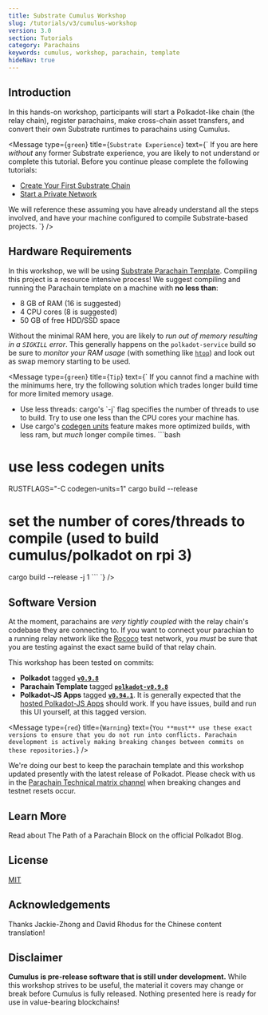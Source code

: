 ```yaml
---
title: Substrate Cumulus Workshop
slug: /tutorials/v3/cumulus-workshop
version: 3.0
section: Tutorials
category: Parachains
keywords: cumulus, workshop, parachain, template
hideNav: true
---
```


## Introduction

In this hands-on workshop, participants will start a Polkadot-like chain (the relay chain), register
parachains, make cross-chain asset transfers, and convert their own Substrate runtimes to parachains
using Cumulus.

<Message
  type={`green`}
  title={`Substrate Experience`}
  text={`
  If you are here _without_ any former Substrate experience, you are likely to not understand or
complete this tutorial. Before you continue please complete the following tutorials:
  - [Create Your First Substrate Chain](/tutorials/v3/create-your-first-substrate-chain)
  - [Start a Private Network](/tutorials/v3/private-network)
  
  We will reference these assuming you have already understand all the steps involved, and
have your machine configured to compile Substrate-based projects.
  `}
/>

## Hardware Requirements

In this workshop, we will be using [Substrate Parachain Template](https://github.com/substrate-developer-hub/substrate-parachain-template). Compiling this project is a resource intensive
process! We suggest compiling and running the Parachain template on a machine with **no less than**:

- 8 GB of RAM (16 is suggested)
- 4 CPU cores (8 is suggested)
- 50 GB of free HDD/SSD space

Without the minimal RAM here, you are likely to _run out of memory resulting in a `SIGKILL`
error_. This generally happens on the `polkadot-service` build so be sure to _monitor your RAM
usage_ (with something like [`htop`](https://htop.dev/)) and look out as swap memory starting to be
used.

<Message
  type={`green`}
  title={`Tip`}
  text={`
If you cannot find a machine with the minimums here, try the following solution which trades longer build
time for more limited memory usage.
- Use less threads: cargo's \`-j\` flag specifies the number of threads to use to build. Try to use one less than the CPU cores your machine has.
- Use cargo's [codegen units](https://doc.rust-lang.org/cargo/reference/profiles.html#codegen-units)
  feature makes more optimized builds, with less ram, but _much_ longer compile times.
\`\`\`bash
# use less codegen units
RUSTFLAGS="-C codegen-units=1" cargo build --release
# set the number of cores/threads to compile (used to build cumulus/polkadot on rpi 3)
cargo build --release -j 1
\`\`\`
`}
/>

## Software Version

At the moment, parachains are _very tightly coupled_ with the relay chain's codebase they are
connecting to. If you want to connect your parachian to a running relay network like the
[Rococo](https://wiki.polkadot.network/docs/en/build-parachains-rococo) test network, you _must_ be
sure that you are testing against the exact same build of that relay chain.

This workshop has been tested on commits:

- **Polkadot** tagged [**`v0.9.8`**](https://github.com/paritytech/polkadot/tree/v0.9.8)
- **Parachain Template** tagged [**`polkadot-v0.9.8`**](https://github.com/substrate-developer-hub/substrate-parachain-template/tree/polkadot-v0.9.8)
- **Polkadot-JS Apps** tagged [**`v0.94.1`**](https://github.com/polkadot-js/apps/tree/v0.94.1).
  It is generally expected that the [hosted Polkadot-JS Apps](https://polkadot.js.org/apps/#/explorer) should work. If you have issues, build and run this UI yourself, at this tagged version.


<Message
  type={`red`}
  title={`Warning`}
  text={`You **must** use these exact versions to ensure that you do not run into conflicts.
  Parachain development is actively making breaking changes between commits on these
  repositories.`}
/>

We're doing our best to keep the parachain template and this workshop updated presently
with the latest release of Polkadot. Please check with us in the [Parachain Technical matrix channel](https://matrix.to/#/#parachain-technical:matrix.parity.io)
when breaking changes and testnet resets occur.

## Learn More

Read about <ExternalLink url="https://polkadot.network/the-path-of-a-parachain-block/">The Path of a Parachain Block </ExternalLink>
on the official Polkadot Blog.

<!-- TODO: ## Acknowledgement & Contribution Refer to [Acknowledgement & Contribution](acknowledgement-contribution) -->

## License

[MIT](LICENCE)

## Acknowledgements

Thanks <ExternalLink url="https://github.com/Jackie-Zhong"> Jackie-Zhong </ExternalLink> and <ExternalLink url="https://github.com/davidrhodus">David Rhodus </ExternalLink>
for the Chinese content translation!

## Disclaimer

**Cumulus is pre-release software that is still under development.** While this workshop strives to
be useful, the material it covers may change or break before Cumulus is fully released. Nothing
presented here is ready for use in value-bearing blockchains!
